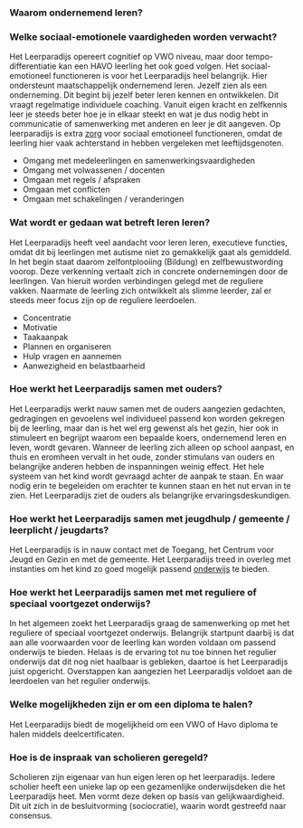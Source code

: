=== Waarom ondernemend leren? ===
{{:Ondernemend leren}}

=== Welke sociaal-emotionele vaardigheden worden verwacht? ===
Het Leerparadijs opereert cognitief op VWO niveau, maar door tempo-differentiatie kan een HAVO leerling het ook goed volgen. Het sociaal-emotioneel functioneren is voor het Leerparadijs heel belangrijk. Hier ondersteunt maatschappelijk ondernemend leren. Jezelf zien als een onderneming. Dit begint bij jezelf beter leren kennen en ontwikkelen. Dit vraagt regelmatige individuele coaching. Vanuit eigen kracht en zelfkennis leer je steeds beter hoe je in elkaar steekt en wat je dus nodig hebt in communicatie of samenwerking met anderen en leer je dit aangeven. Op leerparadijs is extra [[zorg]] voor sociaal emotioneel functioneren, omdat de leerling hier vaak achterstand in hebben vergeleken met leeftijdsgenoten.

* Omgang met medeleerlingen en samenwerkingsvaardigheden
* Omgang met volwassenen / docenten
* Omgaan met regels / afspraken
* Omgaan met conflicten
* Omgaan met schakelingen / veranderingen

=== Wat wordt er gedaan wat betreft leren leren? ===
Het Leerparadijs heeft veel aandacht voor leren leren, executieve functies, omdat dit bij leerlingen met autisme niet zo gemakkelijk gaat als gemiddeld. In het begin staat daarom zelfontplooiing (Bildung) en zelfbewustwording voorop. Deze verkenning vertaalt zich in concrete ondernemingen door de leerlingen. Van hieruit worden verbindingen gelegd met de reguliere vakken. Naarmate de leerling zich ontwikkelt als slimme leerder, zal er steeds meer focus zijn op de reguliere leerdoelen.

* Concentratie
* Motivatie
* Taakaanpak
* Plannen en organiseren
* Hulp vragen en aannemen
* Aanwezigheid en belastbaarheid

=== Hoe werkt het Leerparadijs samen met ouders? ===
Het Leerparadijs werkt nauw samen met de ouders aangezien gedachten, gedragingen en gevoelens wel individueel passend kon worden gekregen bij de leerling, maar dan is het wel erg gewenst als het gezin, hier ook in stimuleert en begrijpt waarom een bepaalde koers, ondernemend leren en leven, wordt gevaren. Wanneer de leerling zich alleen op school aanpast, en thuis en eromheen vervalt in het oude, zonder stimulans van ouders en belangrijke anderen hebben de inspanningen weinig effect. Het hele systeem van het kind wordt gevraagd achter de aanpak te staan. En waar nodig erin te begeleiden om erachter te kunnen staan en het nut ervan in te zien. Het Leerparadijs ziet de ouders als belangrijke ervaringsdeskundigen.

=== Hoe werkt het Leerparadijs samen met jeugdhulp / gemeente / leerplicht / jeugdarts? ===
Het Leerparadijs is in nauw contact met de Toegang, het Centrum voor Jeugd en Gezin en met de gemeente. Het Leerparadijs treed in overleg met instanties om het kind zo goed mogelijk passend [[onderwijs]] te bieden.

=== Hoe werkt het Leerparadijs samen met met reguliere of speciaal voortgezet onderwijs? ===
In het algemeen zoekt het Leerparadijs graag de samenwerking op met het reguliere of speciaal voortgezet onderwijs. Belangrijk startpunt daarbij is dat aan alle voorwaarden voor de leerling kan worden voldaan om passend onderwijs te bieden. Helaas is de ervaring tot nu toe binnen het regulier onderwijs dat dit nog niet haalbaar is gebleken, daartoe is het Leerparadijs juist opgericht. Overstappen kan aangezien het Leerparadijs voldoet aan de leerdoelen van het regulier onderwijs.

=== Welke mogelijkheden zijn er om een diploma te halen? ===
Het Leerparadijs biedt de mogelijkheid om een VWO of Havo diploma te halen middels deelcertificaten.

=== Hoe is de inspraak van scholieren geregeld? ===
Scholieren zijn eigenaar van hun eigen leren op het leerparadijs. Iedere scholier heeft een unieke lap op een gezamenlijke onderwijsdeken die het Leerparadijs heet. Men vormt deze deken op basis van gelijkwaardigheid. Dit uit zich in de besluitvorming (sociocratie), waarin wordt gestreefd naar consensus.
